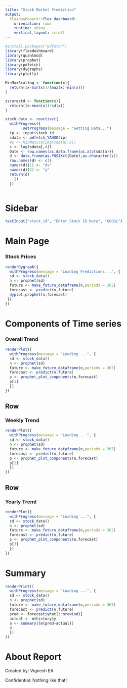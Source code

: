 ```yaml
---
title: "Stock Market Prediction"
output: 
  flexdashboard::flex_dashboard:
    orientation: rows
    runtime: shiny
    vertical_layout: scroll
---
```


```r
#install.packages("pdfetch")
library(flexdashboard)
library(quantmod)
library(prophet)
library(pdfetch)
library(dygraphs)
library(plotly)
```

```r

MinMaxScaling <- function(x){
  return((x-min(x))/(max(x)-min(x)))
}

zscorestd <- function(x){
  return((x-mean(x))/sd(x))
}

stock_data <- reactive({
  withProgress({
        setProgress(message = "Getting Data...")
  ip <- input$stock_id
  sdata <- pdfetch_YAHOO(ip)
  #s <- MinMaxScaling(sdata[,6])
  s <- log(sdata[,4])
  Date <- row.names(as.data.frame(as.xts(sdata)))
  d <- data.frame(as.POSIXct(Date),as.character(s))
  row.names(d) <- c()
  names(d)[1] <- "ds"
  names(d)[2] <- "y"
  return(d)
    })
  })
  
```

Sidebar {.sidebar}
=====================================

```r

textInput("stock_id", "Enter Stock ID here", "GOOGL")

```

Main Page
===========================


### Stock Prices

```r
renderDygraph({
  withProgress(message = "Loading Predictions...", {
  sd <- stock_data()  
  n <- prophet(sd)
  future <- make_future_dataframe(n,periods = 365)
  forecast <- predict(n,future)
  dyplot.prophet(n,forecast)
 })
})


```

Components of Time series
===================================


### Overall Trend 

```r
renderPlot({
  withProgress(message = "Loading ...", {
  sd <- stock_data()  
  n <- prophet(sd)
  future <- make_future_dataframe(n,periods = 365)
  forecast <- predict(n,future)
  p <- prophet_plot_components(n,forecast)
  p[1]
  })
})
```

Row
-----------------------------------


### Weekly Trend 

```r
renderPlot({
  withProgress(message = "Loading ...", {
  sd <- stock_data()  
  n <- prophet(sd)
  future <- make_future_dataframe(n,periods = 365)
  forecast <- predict(n,future)
  p <- prophet_plot_components(n,forecast)
  p[2]
  })
})
```


Row
--------------------------------------

### Yearly Trend 

```r
renderPlot({
  withProgress(message = "Loading ...", {
  sd <- stock_data()  
  n <- prophet(sd)
  future <- make_future_dataframe(n,periods = 365)
  forecast <- predict(n,future)
  p <- prophet_plot_components(n,forecast)
  p[3]
  })
})
```


Summary
========================
  
```r
renderPrint({
  withProgress(message = "Loading ...", {
  sd <- stock_data()  
  n <- prophet(sd)
  future <- make_future_dataframe(n,periods = 365)
  forecast <- predict(n,future)
  pred <- forecast$yhat[1:nrow(sd)]
  actual <- n$history$y
  a <- summary(lm(pred~actual))
  a
  })
})
```



About Report
========================================

Created by: Vignesh EA

Confidential: Nothing like that!






